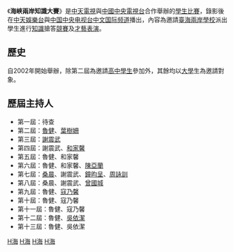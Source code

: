 {{Multiple issues|
{{Unreferenced |time=2020-10-25T10:38:22+00:00 }}
{{Notability Unreferenced|time=2022-02-13T08:49:58+00:00}}
}}
《'''海峽兩岸知識大賽'''》是[[中天電視|中天電視]]與[[中國中央電視台|中國中央電視台]]合作舉辦的[[學生|學生]][[比賽|比賽]]，錄影後在[[中天娛樂台|中天娛樂台]]與[[中国中央电视台中文国际频道|中国中央电视台中文国际频道]]播出，內容為邀請[[臺海兩岸|臺海兩岸]][[學校|學校]]派出學生進行[[知識|知識]]搶答[[競賽|競賽]]及[[才藝表演|才藝表演]]。

== 歷史 ==
自2002年開始舉辦，除第二屆為邀請[[高中|高中]][[學生|學生]]參加外，其餘均以[[大學|大學]]生為邀請對象。

== 歷屆主持人 ==
*第一屆：待查
*第二屆：[[魯健|魯健]]、[[葉樹姍|葉樹姍]]
*第三屆：[[謝震武|謝震武]]
*第四屆：謝震武、[[和家馨|和家馨]]
*第五屆：魯健、和家馨
*第六屆：魯健、和家馨、[[陳亞蘭|陳亞蘭]]
*第七屆：[[桑晨|桑晨]]、謝震武、[[鐘昀呈|鐘昀呈]]、[[周詠訓|周詠訓]]
*第八屆：桑晨、謝震武、[[曾國城|曾國城]]
*第九屆：魯健、[[寇乃馨|寇乃馨]]
*第十屆：魯健、寇乃馨
*第十一屆：魯健、寇乃馨
*第十二屆：魯健、[[吳依潔|吳依潔]]
*第十三屆：魯健、吳依潔

[[Category:文化竞赛|H海]]
[[Category:臺灣海峽兩岸教育關係|H海]]
[[Category:中国中央电视台中文国际频道已停播节目|H海]]
[[Category:中天電視節目|H海]]